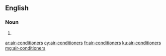 ==English==

===Noun===
{{head|en|noun plural form}}

# {{plural of|air-conditioner|lang=en}}

[[ar:air-conditioners]]
[[cy:air-conditioners]]
[[fr:air-conditioners]]
[[ku:air-conditioners]]
[[mg:air-conditioners]]